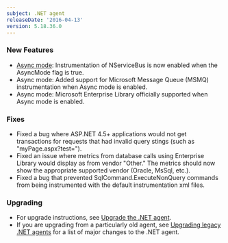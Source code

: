 ```yaml
---
subject: .NET agent
releaseDate: '2016-04-13'
version: 5.18.36.0
---
```


### New Features

* [Async mode](https://docs.newrelic.com/docs/agents/net-agent/features/async-mode-net): Instrumentation of NServiceBus is now enabled when the AsyncMode flag is true.
* Async mode: Added support for Microsoft Message Queue (MSMQ) instrumentation when Async mode is enabled.
* Async mode: Microsoft Enterprise Library officially supported when Async mode is enabled.

### Fixes

* Fixed a bug where ASP.NET 4.5+ applications would not get transactions for requests that had invalid query stings (such as "myPage.aspx?test=").
* Fixed an issue where metrics from database calls using Enterprise Library would display as from vendor "Other." The metrics should now show the appropriate supported vendor (Oracle, MsSql, etc.).
* Fixed a bug that prevented SqlCommand.ExecuteNonQuery commands from being instrumented with the default instrumentation xml files.

### Upgrading

* For upgrade instructions, see [Upgrade the .NET agent](/docs/agents/net-agent/installation-configuration/upgrade-net-agent#updating_net).
* If you are upgrading from a particularly old agent, see [Upgrading legacy .NET agents](/docs/agents/net-agent/troubleshooting/upgrading-legacy-net-agents) for a list of major changes to the .NET agent.
